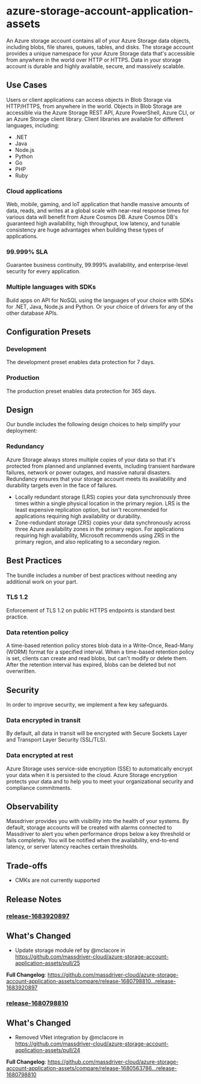 # azure-storage-account-application-assets
An Azure storage account contains all of your Azure Storage data objects, including blobs, file shares, queues, tables, and disks. The storage account provides a unique namespace for your Azure Storage data that's accessible from anywhere in the world over HTTP or HTTPS. Data in your storage account is durable and highly available, secure, and massively scalable.

## Use Cases
Users or client applications can access objects in Blob Storage via HTTP/HTTPS, from anywhere in the world. Objects in Blob Storage are accessible via the Azure Storage REST API, Azure PowerShell, Azure CLI, or an Azure Storage client library. Client libraries are available for different languages, including:
* .NET
* Java
* Node.js
* Python
* Go
* PHP
* Ruby
### Cloud applications
Web, mobile, gaming, and IoT application that handle massive amounts of data, reads, and writes at a global scale with near-real response times for various data will benefit from Azure Cosmos DB. Azure Cosmos DB's guaranteed high availability, high throughput, low latency, and tunable consistency are huge advantages when building these types of applications.
### 99.999% SLA
Guarantee business continuity, 99.999% availability, and enterprise-level security for every application.
### Multiple languages with SDKs
Build apps on API for NoSQL using the languages of your choice with SDKs for .NET, Java, Node.js and Python. Or your choice of drivers for any of the other database APIs.

## Configuration Presets
### Development
The development preset enables data protection for 7 days.
### Production
The production preset enables data protection for 365 days.

## Design
Our bundle includes the following design choices to help simplify your deployment:
### Redundancy
Azure Storage always stores multiple copies of your data so that it's protected from planned and unplanned events, including transient hardware failures, network or power outages, and massive natural disasters. Redundancy ensures that your storage account meets its availability and durability targets even in the face of failures.
* Locally redundant storage (LRS) copies your data synchronously three times within a single physical location in the primary region. LRS is the least expensive replication option, but isn't recommended for applications requiring high availability or durability.
* Zone-redundant storage (ZRS) copies your data synchronously across three Azure availability zones in the primary region. For applications requiring high availability, Microsoft recommends using ZRS in the primary region, and also replicating to a secondary region.

## Best Practices
The bundle includes a number of best practices without needing any additional work on your part.
### TLS 1.2
Enforcement of TLS 1.2 on public HTTPS endpoints is standard best practice.
### Data retention policy
A time-based retention policy stores blob data in a Write-Once, Read-Many (WORM) format for a specified interval. When a time-based retention policy is set, clients can create and read blobs, but can't modify or delete them. After the retention interval has expired, blobs can be deleted but not overwritten.

## Security
In order to improve security, we implement a few key safeguards.
### Data encrypted in transit
By default, all data in transit will be encrypted with Secure Sockets Layer and Transport Layer Security (SSL/TLS).
### Data encrypted at rest
Azure Storage uses service-side encryption (SSE) to automatically encrypt your data when it is persisted to the cloud. Azure Storage encryption protects your data and to help you to meet your organizational security and compliance commitments.

## Observability
Massdriver provides you with visibility into the health of your systems. By default, storage accounts will be created with alarms connected to Massdriver to alert you when performance drops below a key threshold or fails completely. You will be notified when the availability, end-to-end latency, or server latency reaches certain thresholds.

## Trade-offs
* CMKs are not currently supported

## Release Notes
### [release-1683920897](https://github.com/massdriver-cloud/azure-storage-account-application-assets/releases/tag/release-1683920897)
## What's Changed
* Update storage module ref by @mclacore in https://github.com/massdriver-cloud/azure-storage-account-application-assets/pull/25


**Full Changelog**: https://github.com/massdriver-cloud/azure-storage-account-application-assets/compare/release-1680798810...release-1683920897
### [release-1680798810](https://github.com/massdriver-cloud/azure-storage-account-application-assets/releases/tag/release-1680798810)
## What's Changed
* Removed VNet integration by @mclacore in https://github.com/massdriver-cloud/azure-storage-account-application-assets/pull/24


**Full Changelog**: https://github.com/massdriver-cloud/azure-storage-account-application-assets/compare/release-1680563786...release-1680798810
